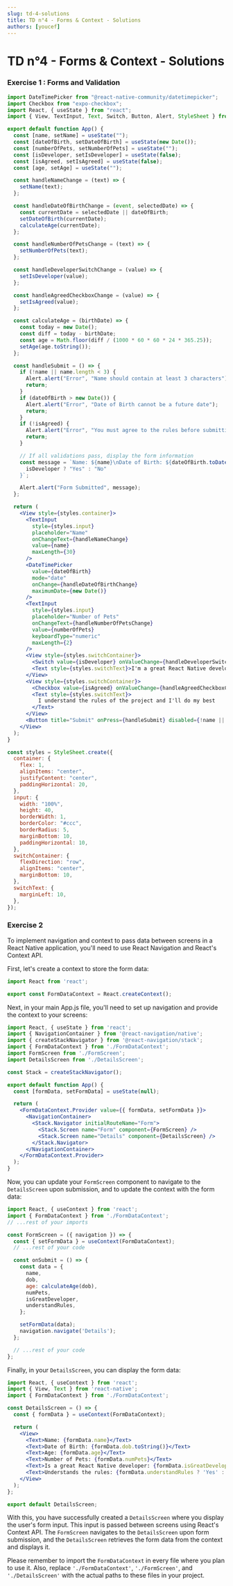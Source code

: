 ```yaml
---
slug: td-4-solutions
title: TD n°4 - Forms & Context - Solutions
authors: [youcef]
---
```


# TD n°4 - Forms & Context - Solutions

### Exercise 1 : Forms and Validation

```jsx
import DateTimePicker from "@react-native-community/datetimepicker";
import Checkbox from "expo-checkbox";
import React, { useState } from "react";
import { View, TextInput, Text, Switch, Button, Alert, StyleSheet } from "react-native";

export default function App() {
  const [name, setName] = useState("");
  const [dateOfBirth, setDateOfBirth] = useState(new Date());
  const [numberOfPets, setNumberOfPets] = useState("");
  const [isDeveloper, setIsDeveloper] = useState(false);
  const [isAgreed, setIsAgreed] = useState(false);
  const [age, setAge] = useState("");

  const handleNameChange = (text) => {
    setName(text);
  };

  const handleDateOfBirthChange = (event, selectedDate) => {
    const currentDate = selectedDate || dateOfBirth;
    setDateOfBirth(currentDate);
    calculateAge(currentDate);
  };

  const handleNumberOfPetsChange = (text) => {
    setNumberOfPets(text);
  };

  const handleDeveloperSwitchChange = (value) => {
    setIsDeveloper(value);
  };

  const handleAgreedCheckboxChange = (value) => {
    setIsAgreed(value);
  };

  const calculateAge = (birthDate) => {
    const today = new Date();
    const diff = today - birthDate;
    const age = Math.floor(diff / (1000 * 60 * 60 * 24 * 365.25));
    setAge(age.toString());
  };

  const handleSubmit = () => {
    if (!name || name.length < 3) {
      Alert.alert("Error", "Name should contain at least 3 characters");
      return;
    }
    if (dateOfBirth > new Date()) {
      Alert.alert("Error", "Date of Birth cannot be a future date");
      return;
    }
    if (!isAgreed) {
      Alert.alert("Error", "You must agree to the rules before submitting");
      return;
    }

    // If all validations pass, display the form information
    const message = `Name: ${name}\nDate of Birth: ${dateOfBirth.toDateString()}\nAge: ${age}\nNumber of Pets: ${numberOfPets}\nReact Native Developer: ${
      isDeveloper ? "Yes" : "No"
    }`;

    Alert.alert("Form Submitted", message);
  };

  return (
    <View style={styles.container}>
      <TextInput
        style={styles.input}
        placeholder="Name"
        onChangeText={handleNameChange}
        value={name}
        maxLength={30}
      />
      <DateTimePicker
        value={dateOfBirth}
        mode="date"
        onChange={handleDateOfBirthChange}
        maximumDate={new Date()}
      />
      <TextInput
        style={styles.input}
        placeholder="Number of Pets"
        onChangeText={handleNumberOfPetsChange}
        value={numberOfPets}
        keyboardType="numeric"
        maxLength={2}
      />
      <View style={styles.switchContainer}>
        <Switch value={isDeveloper} onValueChange={handleDeveloperSwitchChange} />
        <Text style={styles.switchText}>I'm a great React Native developer</Text>
      </View>
      <View style={styles.switchContainer}>
        <Checkbox value={isAgreed} onValueChange={handleAgreedCheckboxChange} />
        <Text style={styles.switchText}>
          I understand the rules of the project and I'll do my best
        </Text>
      </View>
      <Button title="Submit" onPress={handleSubmit} disabled={!name || !dateOfBirth || !isAgreed} />
    </View>
  );
}

const styles = StyleSheet.create({
  container: {
    flex: 1,
    alignItems: "center",
    justifyContent: "center",
    paddingHorizontal: 20,
  },
  input: {
    width: "100%",
    height: 40,
    borderWidth: 1,
    borderColor: "#ccc",
    borderRadius: 5,
    marginBottom: 10,
    paddingHorizontal: 10,
  },
  switchContainer: {
    flexDirection: "row",
    alignItems: "center",
    marginBottom: 10,
  },
  switchText: {
    marginLeft: 10,
  },
});
```


### Exercise 2

To implement navigation and context to pass data between screens in a React Native application, you'll need to use React Navigation and React's Context API.

First, let's create a context to store the form data:

```jsx
import React from 'react';

export const FormDataContext = React.createContext();
```

Next, in your main App.js file, you'll need to set up navigation and provide the context to your screens:

```jsx
import React, { useState } from 'react';
import { NavigationContainer } from '@react-navigation/native';
import { createStackNavigator } from '@react-navigation/stack';
import { FormDataContext } from './FormDataContext';
import FormScreen from './FormScreen';
import DetailsScreen from './DetailsScreen';

const Stack = createStackNavigator();

export default function App() {
  const [formData, setFormData] = useState(null);

  return (
    <FormDataContext.Provider value={{ formData, setFormData }}>
      <NavigationContainer>
        <Stack.Navigator initialRouteName="Form">
          <Stack.Screen name="Form" component={FormScreen} />
          <Stack.Screen name="Details" component={DetailsScreen} />
        </Stack.Navigator>
      </NavigationContainer>
    </FormDataContext.Provider>
  );
}
```

Now, you can update your `FormScreen` component to navigate to the `DetailsScreen` upon submission, and to update the context with the form data:

```jsx
import React, { useContext } from 'react';
import { FormDataContext } from './FormDataContext';
// ...rest of your imports

const FormScreen = ({ navigation }) => {
  const { setFormData } = useContext(FormDataContext);
  // ...rest of your code

  const onSubmit = () => {
    const data = {
      name,
      dob,
      age: calculateAge(dob),
      numPets,
      isGreatDeveloper,
      understandRules,
    };

    setFormData(data);
    navigation.navigate('Details');
  };

  // ...rest of your code
};
```

Finally, in your `DetailsScreen`, you can display the form data:

```jsx
import React, { useContext } from 'react';
import { View, Text } from 'react-native';
import { FormDataContext } from './FormDataContext';

const DetailsScreen = () => {
  const { formData } = useContext(FormDataContext);

  return (
    <View>
      <Text>Name: {formData.name}</Text>
      <Text>Date of Birth: {formData.dob.toString()}</Text>
      <Text>Age: {formData.age}</Text>
      <Text>Number of Pets: {formData.numPets}</Text>
      <Text>Is a great React Native developer: {formData.isGreatDeveloper ? 'Yes' : 'No'}</Text>
      <Text>Understands the rules: {formData.understandRules ? 'Yes' : 'No'}</Text>
    </View>
  );
};

export default DetailsScreen;
```

With this, you have successfully created a `DetailsScreen` where you display the user's form input. This input is passed between screens using React's Context API. The `FormScreen` navigates to the `DetailsScreen` upon form submission, and the `DetailsScreen` retrieves the form data from the context and displays it.

Please remember to import the `FormDataContext` in every file where you plan to use it. Also, replace `'./FormDataContext'`, `'./FormScreen'`, and `'./DetailsScreen'` with the actual paths to these files in your project.

